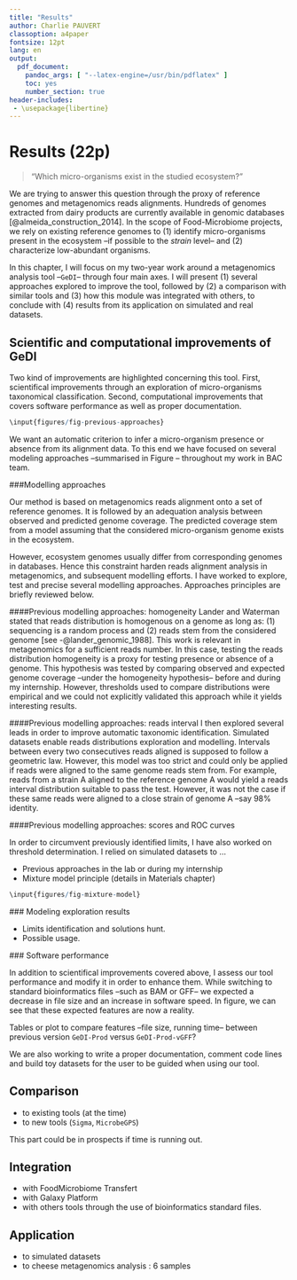 ```yaml
---
title: "Results"
author: Charlie PAUVERT
classoption: a4paper
fontsize: 12pt
lang: en
output:
  pdf_document:
    pandoc_args: [ "--latex-engine=/usr/bin/pdflatex" ] 
    toc: yes
    number_section: true
header-includes:
 - \usepackage{libertine}
--- 
```


# Results (22p)

> "Which micro-organisms exist in the studied ecosystem?"

We are trying to answer this question through the proxy of reference genomes and metagenomics reads alignments.
Hundreds of genomes extracted from dairy products are currently available in genomic databases [@almeida_construction_2014].
In the scope of Food-Microbiome projects, we rely on existing reference genomes to (1) identify micro-organisms present in the ecosystem --if possible to the *strain* level-- and (2) characterize low-abundant organisms.


In this chapter, I will focus on my two-year work around a metagenomics analysis tool --`GeDI`-- through four main axes.
I will present (1) several approaches explored to improve the tool, followed by (2) a comparison with similar tools and (3) how this module was integrated with others, to conclude with (4) results from its application on simulated and real datasets.


## Scientific and computational improvements of GeDI

Two kind of improvements are highlighted concerning this tool. 
First, scientifical improvements through an exploration of micro-organisms taxonomical classification.
Second, computational improvements that covers  software performance as well as proper documentation.


```r
\input{figures/fig-previous-approaches}
```

We want an automatic criterion to infer a micro-organism presence or absence from its alignment data.
To this end we have focused on several modeling approaches --summarised in Figure \ref{fig:previous-approaches}-- throughout my work in BAC team.


###Modelling approaches

Our method is based on metagenomics reads alignment onto a set of reference genomes.
It is followed by an adequation analysis between observed and predicted genome coverage.
The predicted coverage stem from a model assuming that the considered micro-organism genome exists in the ecosystem.

However, ecosystem genomes usually differ from corresponding genomes in databases.
Hence this constraint harden reads alignment analysis in metagenomics, and subsequent modelling efforts.
I have worked to explore, test and precise several modelling approaches. Approaches principles are briefly reviewed below.

####Previous modelling approaches: homogeneity
Lander and Waterman stated that reads distribution is homogenous on a genome as long as: (1) sequencing is a random process and (2) reads stem from the considered genome [see -@lander_genomic_1988].
This work is relevant in metagenomics for a sufficient reads number.
In this case, testing the reads distribution homogeneity is a proxy for testing presence or absence of a genome.
This hypothesis was tested by comparing observed and expected genome coverage --under the homogeneity hypothesis-- before and during my internship. 
However, thresholds used to compare distributions were empirical and we could not explicitly validated this approach while it yields interesting results.

####Previous modelling approaches: reads interval
I then explored several leads  in order to improve automatic taxonomic identification.
Simulated datasets enable reads distributions exploration and modelling.
Intervals between every two consecutives reads aligned is supposed to follow a geometric law.
However, this model was too strict and could only be applied if reads were aligned to the same genome reads stem from.
For example, reads from a strain A aligned to the reference genome A would yield a reads interval distribution suitable to pass the test.
However, it was not the case if these same reads were aligned to a close strain of genome A --say $98\%$ identity.


####Previous modelling approaches: scores and ROC curves

In order to circumvent previously identified limits, I have also worked on threshold determination.
I relied on simulated datasets to ...

* Previous approaches in the lab or during my internship
* Mixture model principle (details in Materials chapter)


```r
\input{figures/fig-mixture-model}
```

### Modeling exploration results

* Limits identification and solutions hunt.
* Possible usage.

### Software performance


In addition to scientifical improvements covered above, I assess our tool performance and modify it in order to enhance them.
While switching to standard bioinformatics files --such as BAM or GFF-- we expected a decrease in file size and an increase in software speed.
In figure, we can see that these expected features are now a reality.

Tables or plot to compare features --file size, running time-- between previous version `GeDI-Prod` versus `GeDI-Prod-vGFF`?

We are also working to write a proper documentation, comment code lines and build toy datasets for the user to be guided when using our tool.


## Comparison

* to existing tools (at the time)
* to new tools (`Sigma`, `MicrobeGPS`)

This part could be in prospects if time is running out.

## Integration

* with FoodMicrobiome Transfert
* with Galaxy Platform
* with others tools through the use of bioinformatics standard files.

## Application

* to simulated datasets
* to cheese metagenomics analysis : 6 samples
